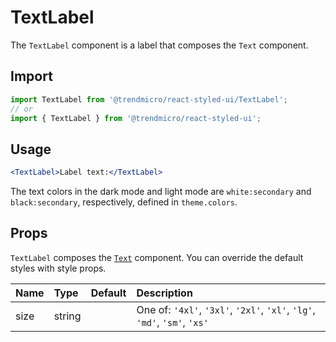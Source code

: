 # TextLabel

The `TextLabel` component is a label that composes the `Text` component.

## Import

```js
import TextLabel from '@trendmicro/react-styled-ui/TextLabel';
// or
import { TextLabel } from '@trendmicro/react-styled-ui';
```

## Usage

```jsx
<TextLabel>Label text:</TextLabel>
```

The text colors in the dark mode and light mode are `white:secondary` and `black:secondary`, respectively, defined in `theme.colors`.

## Props

`TextLabel` composes the [`Text`](./text) component. You can override the default styles with style props.

| Name | Type | Default | Description |
| :--- | :--- | :------ | :---------- |
| size | string | | One of: `'4xl'`, `'3xl'`, `'2xl'`, `'xl'`, `'lg'`, `'md'`, `'sm'`, `'xs'` |
